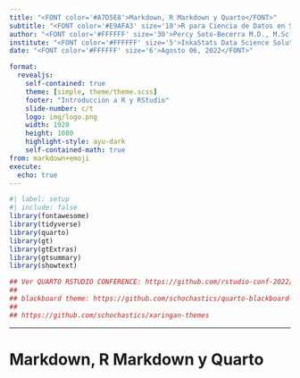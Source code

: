 ```yaml
---
title: "<FONT color='#A7D5E8'>Markdown, R Markdown y Quarto</FONT>"
subtitle: "<FONT color='#E9AFA3' size='10'>R para Ciencia de Datos en Salud: <br> Análisis Descriptivo e Inferencia Estadística</FONT>"
author: "<FONT color='#FFFFFF' size='30'>Percy Soto-Becerra M.D., M.Sc(c)</FONT>"
institute: "<FONT color='#FFFFFF' size='5'>InkaStats Data Science Solutions | Medical Branch<br>@github/psotob91</FONT>"
date: "<FONT color='#FFFFFF' size='6'>Agosto 06, 2022</FONT>"

format: 
  revealjs:
    self-contained: true
    theme: [simple, theme/theme.scss]
    footer: "Introducción a R y RStudio"
    slide-number: c/t
    logo: img/logo.png
    width: 1920
    height: 1080
    highlight-style: ayu-dark
    self-contained-math: true
from: markdown+emoji
execute:
  echo: true
---
```


```r
#| label: setup
#| include: false
library(fontawesome)
library(tidyverse)
library(quarto)
library(gt)
library(gtExtras)
library(gtsummary)
library(showtext)

## Ver QUARTO RSTUDIO CONFERENCE: https://github.com/rstudio-conf-2022/get-started-quarto/blob/main/materials/02-authoring.qmd
## 
## blackboard theme: https://github.com/schochastics/quarto-blackboard-theme
## 
## https://github.com/schochastics/xaringan-themes
```

---

# Markdown, R Markdown y Quarto